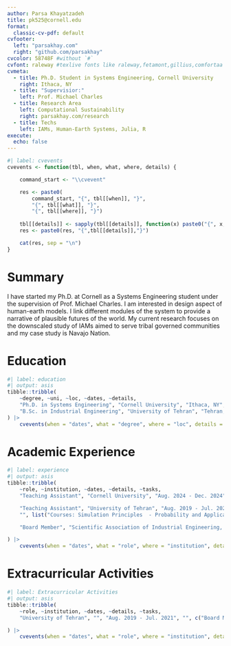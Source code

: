```yaml
---
author: Parsa Khayatzadeh
title: pk525@cornell.edu
format:
  classic-cv-pdf: default
cvfooter:
  left: "parsakhay.com"
  right: "github.com/parsakhay"
cvcolor: 58748F #without `#`
cvfont: raleway #texlive fonts like raleway,fetamont,gillius,comfortaa
cvmeta:
  - title: Ph.D. Student in Systems Engineering, Cornell University
    right: Ithaca, NY
  - title: "Supervisior:"
    left: Prof. Michael Charles
  - title: Research Area
    left: Computational Sustainability
    right: parsakhay.com/research
  - title: Techs
    left: IAMs, Human-Earth Systems, Julia, R
execute:
  echo: false
---
```


```r
#| label: cvevents
cvevents <- function(tbl, when, what, where, details) {

    command_start <- "\\cvevent"

    res <- paste0(
        command_start, "{", tbl[[when]], "}", 
        "{", tbl[[what]], "}",
        "{", tbl[[where]], "}")
    
    tbl[[details]] <- sapply(tbl[[details]], function(x) paste0("{", x, "}", collapse = ","))
    res <- paste0(res, "{",tbl[[details]],"}")

    cat(res, sep = "\n")
}
```

# Summary

I have started my Ph.D. at Cornell as a Systems Engineering student under the supervision of Prof. Michael Charles. I am interested in design aspect of human-earth models. I link different modules of the system to provide a narrative of plausible futures of the world. My current research focuses on the downscaled study of IAMs aimed to serve tribal governed communities and my case study is Navajo Nation.  

# Education

```r
#| label: education
#| output: asis
tibble::tribble(
    ~degree, ~uni, ~loc, ~dates, ~details,
    "Ph.D. in Systems Engineering", "Cornell University", "Ithaca, NY", "Aug. 2023 - Current", list("Area: Computational Sustainability"),
    "B.Sc. in Industrial Engineering", "University of Tehran", "Tehran, Iran", "Aug. 2018 - Jul. 2022", list("Thesis: PV vs. CSP: a solar renewable technology review and electricity cost analysis based on improvised LCOE", "Course Highlights: Operations Research  -  System Analysis  -  Engineering Statistics  -  Fundamentals of Probability  -  Microeconomic Theory  -  Macroeconomics  -  Statistical Quality Control  -  Decision Analysis")
) |>
    cvevents(when = "dates", what = "degree", where = "loc", details = "details")

```


# Academic Experience


```r
#| label: experience
#| output: asis
tibble::tribble(
    ~role, ~institution, ~dates, ~details, ~tasks,
    "Teaching Assistant", "Cornell University", "Aug. 2024 - Dec. 2024", "",c("Professor: Natalie Cápiro","Engineering Processes for Environmental Sustainability"),

    "Teaching Assistant", "University of Tehran", "Aug. 2019 - Jul. 2022",
    "", list("Courses: Simulation Principles  - Probability and Applications - Microeconomics - Macroeconomics - System Analytics"),

    "Board Member", "Scientific Association of Industrial Engineering, University of Tehran (UTIESA)", "Aug. 2019 - Jul. 2021", "", list("Developing new methods to analyze social networks", "Implementing methods in libraries", "Gathering and analyzing large datsets from Social Media APIs"),

) |>
    cvevents(when = "dates", what = "role", where = "institution", details = "tasks")
```

# Extracurricular Activities


```r
#| label: Extracurricular Activities
#| output: asis
tibble::tribble(
    ~role, ~institution, ~dates, ~details, ~tasks,
    "University of Tehran", "", "Aug. 2019 - Jul. 2021", "", c("Board Member of Scientific  Association of Industrial Engineering at University of Tehran (UTIESA)", "Managing Editor of Fankaav Stident Journal","Award: Harekat, University's best student journal in 2022")

) |>
    cvevents(when = "dates", what = "role", where = "institution", details = "tasks")
```
